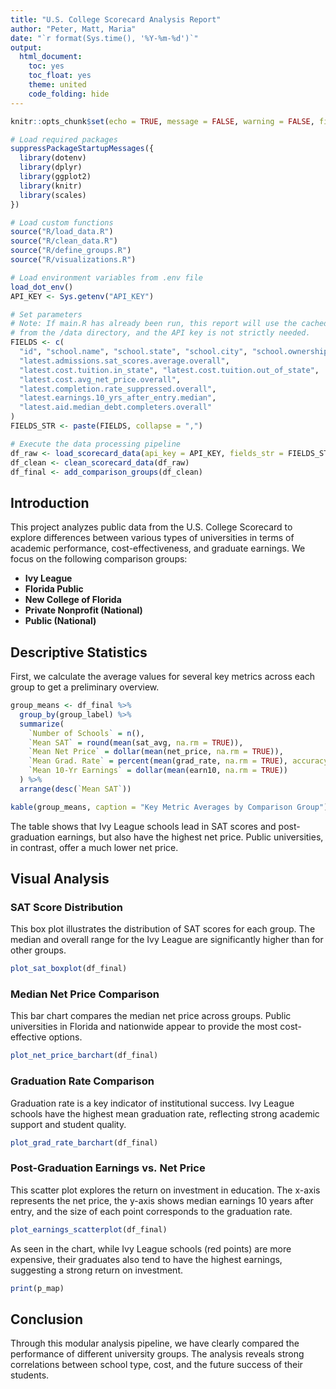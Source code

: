 ```yaml
---
title: "U.S. College Scorecard Analysis Report"
author: "Peter, Matt, Maria"
date: "`r format(Sys.time(), '%Y-%m-%d')`"
output:
  html_document:
    toc: yes
    toc_float: yes
    theme: united
    code_folding: hide
---
```


```r
knitr::opts_chunk$set(echo = TRUE, message = FALSE, warning = FALSE, fig.width = 10, fig.height = 7)

# Load required packages
suppressPackageStartupMessages({
  library(dotenv)
  library(dplyr)
  library(ggplot2)
  library(knitr)
  library(scales)
})

# Load custom functions
source("R/load_data.R")
source("R/clean_data.R")
source("R/define_groups.R")
source("R/visualizations.R")

# Load environment variables from .env file
load_dot_env()
API_KEY <- Sys.getenv("API_KEY")

# Set parameters
# Note: If main.R has already been run, this report will use the cached data
# from the /data directory, and the API key is not strictly needed.
FIELDS <- c(
  "id", "school.name", "school.state", "school.city", "school.ownership",
  "latest.admissions.sat_scores.average.overall",
  "latest.cost.tuition.in_state", "latest.cost.tuition.out_of_state",
  "latest.cost.avg_net_price.overall",
  "latest.completion.rate_suppressed.overall",
  "latest.earnings.10_yrs_after_entry.median",
  "latest.aid.median_debt.completers.overall"
)
FIELDS_STR <- paste(FIELDS, collapse = ",")

# Execute the data processing pipeline
df_raw <- load_scorecard_data(api_key = API_KEY, fields_str = FIELDS_STR)
df_clean <- clean_scorecard_data(df_raw)
df_final <- add_comparison_groups(df_clean)
```

## Introduction

This project analyzes public data from the U.S. College Scorecard to explore differences between various types of universities in terms of academic performance, cost-effectiveness, and graduate earnings. We focus on the following comparison groups:

-   **Ivy League**
-   **Florida Public**
-   **New College of Florida**
-   **Private Nonprofit (National)**
-   **Public (National)**

## Descriptive Statistics

First, we calculate the average values for several key metrics across each group to get a preliminary overview.

```r
group_means <- df_final %>%
  group_by(group_label) %>%
  summarize(
    `Number of Schools` = n(),
    `Mean SAT` = round(mean(sat_avg, na.rm = TRUE)),
    `Mean Net Price` = dollar(mean(net_price, na.rm = TRUE)),
    `Mean Grad. Rate` = percent(mean(grad_rate, na.rm = TRUE), accuracy = 0.1),
    `Mean 10-Yr Earnings` = dollar(mean(earn10, na.rm = TRUE))
  ) %>%
  arrange(desc(`Mean SAT`))

kable(group_means, caption = "Key Metric Averages by Comparison Group")
```

The table shows that Ivy League schools lead in SAT scores and post-graduation earnings, but also have the highest net price. Public universities, in contrast, offer a much lower net price.

## Visual Analysis

### SAT Score Distribution

This box plot illustrates the distribution of SAT scores for each group. The median and overall range for the Ivy League are significantly higher than for other groups.

```r
plot_sat_boxplot(df_final)
```

### Median Net Price Comparison

This bar chart compares the median net price across groups. Public universities in Florida and nationwide appear to provide the most cost-effective options.

```r
plot_net_price_barchart(df_final)
```

### Graduation Rate Comparison

Graduation rate is a key indicator of institutional success. Ivy League schools have the highest mean graduation rate, reflecting strong academic support and student quality.

```r
plot_grad_rate_barchart(df_final)
```

### Post-Graduation Earnings vs. Net Price

This scatter plot explores the return on investment in education. The x-axis represents the net price, the y-axis shows median earnings 10 years after entry, and the size of each point corresponds to the graduation rate.

```r
plot_earnings_scatterplot(df_final)
```

As seen in the chart, while Ivy League schools (red points) are more expensive, their graduates also tend to have the highest earnings, suggesting a strong return on investment.

```r
print(p_map)
```

## Conclusion

Through this modular analysis pipeline, we have clearly compared the performance of different university groups. The analysis reveals strong correlations between school type, cost, and the future success of their students.